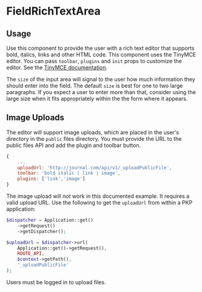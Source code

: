 

<Meta of={FieldRichTextAreaStories} />

# FieldRichTextArea

## Usage

Use this component to provide the user with a rich text editor that supports bold, italics, links and other HTML code. This component uses the TinyMCE editor. You can pass `toolbar`, `plugins` and `init` props to customize the editor. See the [TinyMCE documentation](https://www.tiny.cloud/docs/configure/integration-and-setup/).

The `size` of the input area will signal to the user how much information they should enter into the field. The default `size` is best for one to two large paragraphs. If you expect a user to enter more than that, consider using the large size when it fits appropriately within the the form where it appears.

## Image Uploads

The editor will support image uploads, which are placed in the user's directory in the `public` files directory. You must provide the URL to the public files API and add the plugin and toolbar button.

```js
{
	...
	uploadUrl: 'http://journal.com/api/v1/_uploadPublicFile',
	toolbar: 'bold italic | link | image',
	plugins: ['link','image']
}
```

The image upload will _not_ work in this documented example. It requires a valid upload URL. Use the following to get the `uploadUrl` from within a PKP application:

```php
$dispatcher = Application::get()
	->getRequest()
	->getDispatcher();

$uploadUrl = $dispatcher->url(
	Application::get()->getRequest(),
	ROUTE_API,
	$context->getPath(),
	'_uploadPublicFile'
);
```

Users must be logged in to upload files.

<Primary />
<Controls />
